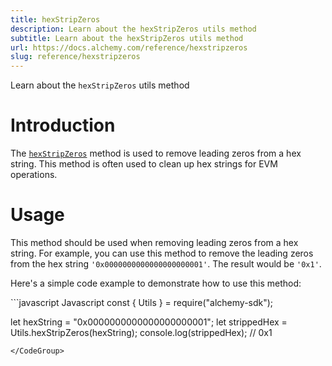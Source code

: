```yaml
---
title: hexStripZeros
description: Learn about the hexStripZeros utils method
subtitle: Learn about the hexStripZeros utils method
url: https://docs.alchemy.com/reference/hexstripzeros
slug: reference/hexstripzeros
---
```


Learn about the `hexStripZeros` utils method

# Introduction

The [`hexStripZeros`](https://docs.ethers.org/v5/api/utils/bytes/#utils-hexStripZeros) method is used to remove leading zeros from a hex string. This method is often used to clean up hex strings for EVM operations.

# Usage

This method should be used when removing leading zeros from a hex string. For example, you can use this method to remove the leading zeros from the hex string `'0x0000000000000000000001'`. The result would be `'0x1'`.

Here's a simple code example to demonstrate how to use this method:

<CodeGroup>
  ```javascript Javascript
  const { Utils } = require("alchemy-sdk");

  let hexString = "0x0000000000000000000001";
  let strippedHex = Utils.hexStripZeros(hexString); 
  console.log(strippedHex); // 0x1
  ```
</CodeGroup>
